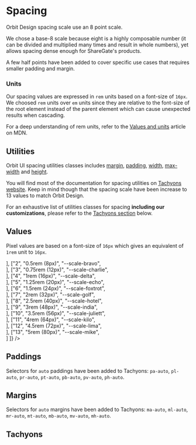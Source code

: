 
<Meta
    title="Materials/Spacing"
    id="spacing"
/>

# Spacing

Orbit Design spacing scale use an 8 point scale.

We chose a base-8 scale because eight is a highly composable number (it can be divided and multiplied many times and result in whole numbers), yet allows spacing dense enough for ShareGate's products.

A few half points have been added to cover specific use cases that requires smaller padding and margin.

### Units

Our spacing values are expressed in `rem` units based on a font-size of `16px`. We choosed `rem` units over `em` units since they are relative to the font-size of the root element instead of the parent element which can cause unexpected results when cascading.

For a deep understanding of rem units, refer to the [Values and units](https://developer.mozilla.org/en-US/docs/Learn/CSS/Building_blocks/Values_and_units) article on MDN.

## Utilities

Orbit UI spacing utilities classes includes [margin](http://tachyons.io/docs/layout/spacing/), [padding](http://tachyons.io/docs/layout/spacing/), [width](http://tachyons.io/docs/layout/widths/), [max-width](http://tachyons.io/docs/layout/max-widths/) and [height](http://tachyons.io/docs/layout/heights/).

You will find most of the documentation for spacing utilities on [Tachyons website](http://tachyons.io/docs/layout/spacing/). Keep in mind though that the spacing scale have been increase to 13 values to match Orbit Design.

For an exhaustive list of utilities classes for spacing **including our customizations**, please refer to the [Tachyons section](#tachyons) below.

## Values

Pixel values are based on a font-size of `16px` which gives an equivalent of `1rem` unit to `16px`.

<Table
    columns={[
        { title: "Scale", headerStyle: { width: "150px" } },
        { title: "Value", headerStyle: { width: "250px" }, rowClassName: "code f7 o-90" },
        { title: "Variable", headerStyle: { width: "250px" }, rowClassName: "code f7 o-90" },
        { title: "", headerStyle: { width: "300px" } }
    ]}
    rows={[
        ["1", "0.25rem (4px)", "--scale-alpha", <div className="w1 h4 bg-sunray-400"></div>],
        ["2", "0.5rem (8px)", "--scale-bravo", <div className="w2 h4 bg-sunray-400"></div>],
        ["3", "0.75rem (12px)", "--scale-charlie", <div className="w3 h4 bg-sunray-400"></div>],
        ["4", "1rem (16px)", "--scale-delta", <div className="w4 h4 bg-sunray-400"></div>],
        ["5", "1.25rem (20px)", "--scale-echo", <div className="w5 h4 bg-sunray-400"></div>],
        ["6", "1.5rem (24px)", "--scale-foxtrot", <div className="w6 h4 bg-sunray-400"></div>],
        ["7", "2rem (32px)", "--scale-golf", <div className="w7 h4 bg-sunray-400"></div>],
        ["8", "2.5rem (40px)", "--scale-hotel", <div className="w8 h4 bg-sunray-400"></div>],
        ["9", "3rem (48px)", "--scale-india", <div className="w9 h4 bg-sunray-400"></div>],
        ["10", "3.5rem (56px)", "--scale-juliett", <div className="w10 h4 bg-sunray-400"></div>],
        ["11", "4rem (64px)", "--scale-kilo", <div className="w11 h4 bg-sunray-400"></div>],
        ["12", "4.5rem (72px)", "--scale-lima", <div className="w12 h4 bg-sunray-400"></div>],
        ["13", "5rem (80px)", "--scale-mike", <div className="w13 h4 bg-sunray-400"></div>]
    ]}
/>

## Paddings

Selectors for `auto` paddings have been added to Tachyons: `pa-auto`, `pl-auto`, `pr-auto`, `pt-auto`, `pb-auto`, `pv-auto`, `ph-auto`.

## Margins

Selectors for `auto` margins have been added to Tachyons: `ma-auto`, `ml-auto`, `mr-auto`, `mt-auto`, `mb-auto`, `mv-auto`, `mh-auto`.

## Tachyons

<TachyonsFile filePath="/spacing.css" />
